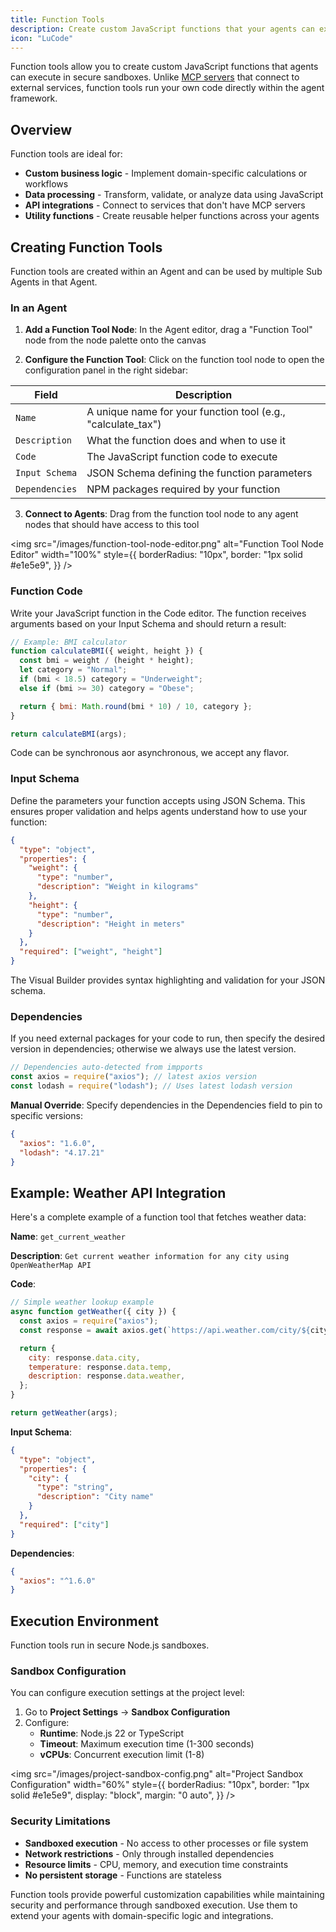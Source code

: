 ```yaml
---
title: Function Tools
description: Create custom JavaScript functions that your agents can execute directly in the Visual Builder
icon: "LuCode"
---
```


Function tools allow you to create custom JavaScript functions that agents can execute in secure sandboxes. Unlike [MCP servers](/visual-builder/mcp-servers) that connect to external services, function tools run your own code directly within the agent framework.

## Overview

Function tools are ideal for:

- **Custom business logic** - Implement domain-specific calculations or workflows
- **Data processing** - Transform, validate, or analyze data using JavaScript
- **API integrations** - Connect to services that don't have MCP servers
- **Utility functions** - Create reusable helper functions across your agents

## Creating Function Tools

Function tools are created within an Agent and can be used by multiple Sub Agents in that Agent.

### In an Agent

1. **Add a Function Tool Node**: In the Agent editor, drag a "Function Tool" node from the node palette onto the canvas

2. **Configure the Function Tool**: Click on the function tool node to open the configuration panel in the right sidebar:

| Field          | Description                                                  |
| -------------- | ------------------------------------------------------------ |
| `Name`         | A unique name for your function tool (e.g., "calculate_tax") |
| `Description`  | What the function does and when to use it                    |
| `Code`         | The JavaScript function code to execute                      |
| `Input Schema` | JSON Schema defining the function parameters                 |
| `Dependencies` | NPM packages required by your function                       |

3. **Connect to Agents**: Drag from the function tool node to any agent nodes that should have access to this tool

<img
  src="/images/function-tool-node-editor.png"
  alt="Function Tool Node Editor"
  width="100%"
  style={{
    borderRadius: "10px",
    border: "1px solid #e1e5e9",
  }}
/>

### Function Code

Write your JavaScript function in the Code editor. The function receives arguments based on your Input Schema and should return a result:

```javascript
// Example: BMI calculator
function calculateBMI({ weight, height }) {
  const bmi = weight / (height * height);
  let category = "Normal";
  if (bmi < 18.5) category = "Underweight";
  else if (bmi >= 30) category = "Obese";

  return { bmi: Math.round(bmi * 10) / 10, category };
}

return calculateBMI(args);
```

<Note>Code can be synchronous aor asynchronous, we accept any flavor.</Note>

### Input Schema

Define the parameters your function accepts using JSON Schema. This ensures proper validation and helps agents understand how to use your function:

```json
{
  "type": "object",
  "properties": {
    "weight": {
      "type": "number",
      "description": "Weight in kilograms"
    },
    "height": {
      "type": "number",
      "description": "Height in meters"
    }
  },
  "required": ["weight", "height"]
}
```

The Visual Builder provides syntax highlighting and validation for your JSON schema.

### Dependencies

If you need external packages for your code to run, then specify the desired version in dependencies; otherwise we always use the latest version.

```javascript
// Dependencies auto-detected from impports
const axios = require("axios"); // latest axios version
const lodash = require("lodash"); // Uses latest lodash version
```

**Manual Override**: Specify dependencies in the Dependencies field to pin to specific versions:

```json
{
  "axios": "1.6.0",
  "lodash": "4.17.21"
}
```

## Example: Weather API Integration

Here's a complete example of a function tool that fetches weather data:

**Name**: `get_current_weather`

**Description**: `Get current weather information for any city using OpenWeatherMap API`

**Code**:

```javascript
// Simple weather lookup example
async function getWeather({ city }) {
  const axios = require("axios");
  const response = await axios.get(`https://api.weather.com/city/${city}`);

  return {
    city: response.data.city,
    temperature: response.data.temp,
    description: response.data.weather,
  };
}

return getWeather(args);
```

**Input Schema**:

```json
{
  "type": "object",
  "properties": {
    "city": {
      "type": "string",
      "description": "City name"
    }
  },
  "required": ["city"]
}
```

**Dependencies**:

```json
{
  "axios": "^1.6.0"
}
```

## Execution Environment

Function tools run in secure Node.js sandboxes.

### Sandbox Configuration

You can configure execution settings at the project level:

1. Go to **Project Settings** → **Sandbox Configuration**
2. Configure:
   - **Runtime**: Node.js 22 or TypeScript
   - **Timeout**: Maximum execution time (1-300 seconds)
   - **vCPUs**: Concurrent execution limit (1-8)

<img
  src="/images/project-sandbox-config.png"
  alt="Project Sandbox Configuration"
  width="60%"
  style={{
    borderRadius: "10px",
    border: "1px solid #e1e5e9",
    display: "block",
    margin: "0 auto",
  }}
/>

### Security Limitations

- **Sandboxed execution** - No access to other processes or file system
- **Network restrictions** - Only through installed dependencies
- **Resource limits** - CPU, memory, and execution time constraints
- **No persistent storage** - Functions are stateless

Function tools provide powerful customization capabilities while maintaining security and performance through sandboxed execution. Use them to extend your agents with domain-specific logic and integrations.
